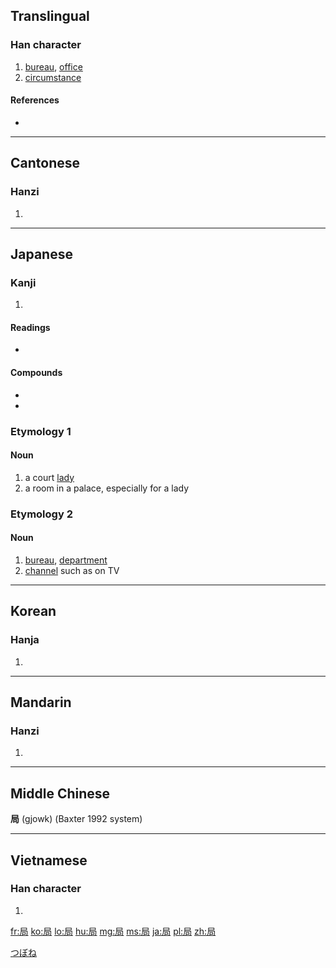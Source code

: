 ==Translingual==
{{stroke order|type=bw}}
===Han character===
{{Han char|rn=44|rad=尸|as=04|sn=7|four=7722<sub>7</sub>|canj=尸尸口 (SSR)}}

# [[bureau]], [[office]]
# [[circumstance]]

====References====
* {{Han ref|kx=0300.220|dkj=07653|dj=0596.150|hdz=20967.080|uh=5C40|ud=23616|bh=A7BD|bd=42941}}

----

==Cantonese==

===Hanzi===
{{yue-hanzi|jyut=|y=guk6}}

# {{defn|lang=yue|sort=尸04}}

----

==Japanese==

===Kanji===
{{ja-kanji|grade=3|rs=尸04}}

# {{defn|lang=ja|sort=尸04}}

====Readings====
* {{ja-readings|on=[[きょく]] (kyoku)|kun=[[つぼね]] (tsubone), [[しきる]] (shikiru)}}

====Compounds====
* {{term|郵便局||post office|tr=ゆうびんきょく, yūbinkyoku|lang=ja|sc=Jpan}}
* {{term|薬局||pharmacy|tr=やっきょく, yakkyoku|lang=ja|sc=Jpan}}

===Etymology 1===
====Noun====
{{ja-noun|k|hira=つぼね|rom=tsubone}} 

# a court [[lady]]
# a room in a palace, especially for a lady

===Etymology 2===
====Noun====
{{ja-noun|k|hira=きょく|rom=kyoku}} 

# [[bureau]], [[department]] 
# [[channel]] such as on TV

[[Category:ja:Rooms|つぼね]]

----

==Korean==

===Hanja===
{{ko-hanja|hangeul=국|rv=guk|mr=kuk}}

# {{defn|lang=ko|sort=尸04}}

----

==Mandarin==

===Hanzi===
{{cmn-hanzi|pin=[[jī]] ([[ji1]]), [[jú]] ([[ju2]])|wg=chi<sup>1</sup>, chü<sup>2</sup>}}

# {{defn|lang=cmn|sort=尸04}}

----

==Middle Chinese==
'''局''' (gjowk) (Baxter 1992 system)

----

==Vietnamese==

===Han character===
{{vi-hantu|[[cục]], [[cộc]], [[cuộc]], [[gục]], [[ngúc]]|rs=尸04}}

# {{defn|lang=vi|sort=尸04}}

[[fr:局]]
[[ko:局]]
[[lo:局]]
[[hu:局]]
[[mg:局]]
[[ms:局]]
[[ja:局]]
[[pl:局]]
[[zh:局]]